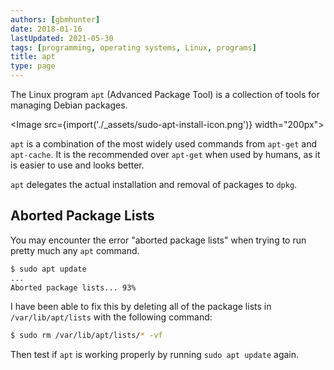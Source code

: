 ```yaml
---
authors: [gbmhunter]
date: 2018-01-16
lastUpdated: 2021-05-30
tags: [programming, operating systems, Linux, programs]
title: apt
type: page
---
```


The Linux program `apt` (Advanced Package Tool) is a collection of tools for managing Debian packages.

<Image src={import('./_assets/sudo-apt-install-icon.png')} width="200px"></Image>

`apt` is a combination of the most widely used commands from `apt-get` and `apt-cache`. It is the recommended over `apt-get` when used by humans, as it is easier to use and looks better.

`apt` delegates the actual installation and removal of packages to `dpkg`.

## Aborted Package Lists

You may encounter the error "aborted package lists" when trying to run pretty much any `apt` command.

```sh    
$ sudo apt update
...
Aborted package lists... 93%
```

I have been able to fix this by deleting all of the package lists in `/var/lib/apt/lists` with the following command:

```sh    
$ sudo rm /var/lib/apt/lists/* -vf
```

Then test if `apt` is working properly by running `sudo apt update` again.
